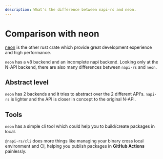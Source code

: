 ```yaml
---
description: What's the difference between napi-rs and neon.
---
```


# Comparison with neon

[neon](https://neon-bindings.com/) is the other rust crate which provide great development experience and high performance.

`neon` has a v8 backend and an incomplete napi backend. Looking only at the N-API backend, there are also many differences between `napi-rs` and `neon`.

## Abstract level

`neon` has 2 backends and it tries to abstract over the 2 different API's.
`napi-rs` is lighter and the API is closer in concept to the original N-API.

## Tools

`neon` has a simple cli tool which could help you to build/create packages in local.

`@napi-rs/cli` does more things like managing your binary cross local environment and CI, helping you publish packages in **GitHub Actions** painlessly.
